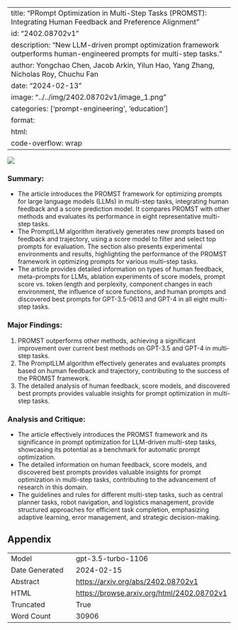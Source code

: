 
---
title: "PRompt Optimization in Multi-Step Tasks (PROMST): Integrating Human Feedback and Preference Alignment"
id: "2402.08702v1"
description: "New LLM-driven prompt optimization framework outperforms human-engineered prompts for multi-step tasks."
author: Yongchao Chen, Jacob Arkin, Yilun Hao, Yang Zhang, Nicholas Roy, Chuchu Fan
date: "2024-02-13"
image: "../../img/2402.08702v1/image_1.png"
categories: ['prompt-engineering', 'education']
format:
  html:
    code-overflow: wrap
---

![](../../img/2402.08702v1/image_1.png)

### Summary:
- The article introduces the PROMST framework for optimizing prompts for large language models (LLMs) in multi-step tasks, integrating human feedback and a score prediction model. It compares PROMST with other methods and evaluates its performance in eight representative multi-step tasks.
- The PromptLLM algorithm iteratively generates new prompts based on feedback and trajectory, using a score model to filter and select top prompts for evaluation. The section also presents experimental environments and results, highlighting the performance of the PROMST framework in optimizing prompts for various multi-step tasks.
- The article provides detailed information on types of human feedback, meta-prompts for LLMs, ablation experiments of score models, prompt score vs. token length and perplexity, component changes in each environment, the influence of score functions, and human prompts and discovered best prompts for GPT-3.5-0613 and GPT-4 in all eight multi-step tasks.

### Major Findings:
1. PROMST outperforms other methods, achieving a significant improvement over current best methods on GPT-3.5 and GPT-4 in multi-step tasks.
2. The PromptLLM algorithm effectively generates and evaluates prompts based on human feedback and trajectory, contributing to the success of the PROMST framework.
3. The detailed analysis of human feedback, score models, and discovered best prompts provides valuable insights for prompt optimization in multi-step tasks.

### Analysis and Critique:
- The article effectively introduces the PROMST framework and its significance in prompt optimization for LLM-driven multi-step tasks, showcasing its potential as a benchmark for automatic prompt optimization.
- The detailed information on human feedback, score models, and discovered best prompts provides valuable insights for prompt optimization in multi-step tasks, contributing to the advancement of research in this domain.
- The guidelines and rules for different multi-step tasks, such as central planner tasks, robot navigation, and logistics management, provide structured approaches for efficient task completion, emphasizing adaptive learning, error management, and strategic decision-making.

## Appendix

|          |          |
|----------|----------|
| Model     | gpt-3.5-turbo-1106       |
| Date Generated     | 2024-02-15       |
| Abstract | [https://arxiv.org/abs/2402.08702v1](https://arxiv.org/abs/2402.08702v1)        |
| HTML     | [https://browse.arxiv.org/html/2402.08702v1](https://browse.arxiv.org/html/2402.08702v1)       |
| Truncated       | True       |
| Word Count       | 30906       |